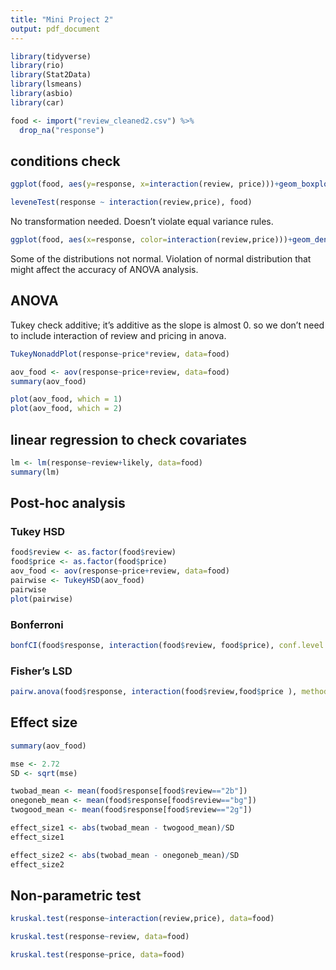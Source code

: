 ```yaml
---
title: "Mini Project 2"
output: pdf_document
---
```


```r
library(tidyverse)
library(rio)
library(Stat2Data)
library(lsmeans)
library(asbio)
library(car)
```


```r
food <- import("review_cleaned2.csv") %>%
  drop_na("response")
```

## conditions check

```r
ggplot(food, aes(y=response, x=interaction(review, price)))+geom_boxplot()
```

```r
leveneTest(response ~ interaction(review,price), food)
```

No transformation needed. Doesn't violate equal variance rules.

```r
ggplot(food, aes(x=response, color=interaction(review,price)))+geom_density()

```

Some of the distributions not normal. Violation of normal distribution that might affect the accuracy of ANOVA analysis.

## ANOVA
Tukey check additive; it's additive as the slope is almost 0. so we don't need to include interaction of review and pricing in anova.

```r
TukeyNonaddPlot(response~price*review, data=food)
```

```r
aov_food <- aov(response~price+review, data=food)
summary(aov_food)
```

```r
plot(aov_food, which = 1)
plot(aov_food, which = 2)
```

## linear regression to check covariates

```r
lm <- lm(response~review+likely, data=food)
summary(lm)
```

## Post-hoc analysis

### Tukey HSD

```r
food$review <- as.factor(food$review)
food$price <- as.factor(food$price)
aov_food <- aov(response~price+review, data=food)
pairwise <- TukeyHSD(aov_food)
pairwise
plot(pairwise)
```

### Bonferroni

```r
bonfCI(food$response, interaction(food$review, food$price), conf.level = 0.95)
```

### Fisher's LSD

```r
pairw.anova(food$response, interaction(food$review,food$price ), method = "lsd", conf.level = 0.95)
```

## Effect size

```r
summary(aov_food)
```

```r
mse <- 2.72
SD <- sqrt(mse)
```

```r
twobad_mean <- mean(food$response[food$review=="2b"])
onegoneb_mean <- mean(food$response[food$review=="bg"])
twogood_mean <- mean(food$response[food$review=="2g"])
```

```r
effect_size1 <- abs(twobad_mean - twogood_mean)/SD
effect_size1
```

```r
effect_size2 <- abs(twobad_mean - onegoneb_mean)/SD
effect_size2
```

## Non-parametric test

```r
kruskal.test(response~interaction(review,price), data=food)

```

```r
kruskal.test(response~review, data=food)

```

```r
kruskal.test(response~price, data=food)

```




